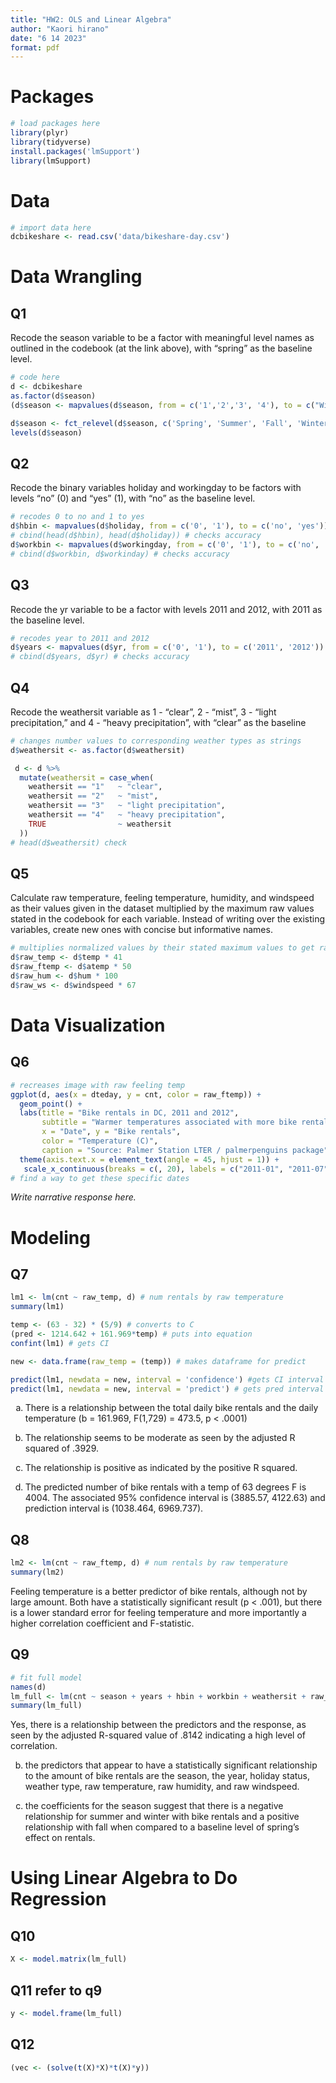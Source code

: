```yaml
---
title: "HW2: OLS and Linear Algebra"
author: "Kaori hirano"
date: "6 14 2023"
format: pdf
---
```


# Packages

```r
# load packages here
library(plyr)
library(tidyverse)
install.packages('lmSupport')
library(lmSupport)
```

# Data

```r
# import data here
dcbikeshare <- read.csv('data/bikeshare-day.csv')
```


# Data Wrangling

## Q1 
Recode the season variable to be a factor with meaningful level names as outlined in the
codebook (at the link above), with “spring” as the baseline level.

```r
# code here
d <- dcbikeshare
as.factor(d$season)
(d$season <- mapvalues(d$season, from = c('1','2','3', '4'), to = c("Winter", "Spring", "Summer", "Fall"))) # assigns strings to number values 

d$season <- fct_relevel(d$season, c('Spring', 'Summer', 'Fall', 'Winter')) #relevels with spring as baseline
levels(d$season)
```

## Q2 
Recode the binary variables holiday and workingday to be factors with levels “no” (0) and
“yes” (1), with “no” as the baseline level.
```r
# recodes 0 to no and 1 to yes
d$hbin <- mapvalues(d$holiday, from = c('0', '1'), to = c('no', 'yes'))
# cbind(head(d$hbin), head(d$holiday)) # checks accuracy 
d$workbin <- mapvalues(d$workingday, from = c('0', '1'), to = c('no', 'yes')) 
# cbind(d$workbin, d$workinday) # checks accuracy 
```

## Q3
Recode the yr variable to be a factor with levels 2011 and 2012, with 2011 as the baseline
level.
```r
# recodes year to 2011 and 2012
d$years <- mapvalues(d$yr, from = c('0', '1'), to = c('2011', '2012'))
# cbind(d$years, d$yr) # checks accuracy 
```

## Q4
Recode the weathersit variable as 1 - “clear”, 2 - “mist”, 3 - “light precipitation,” and 4 -
“heavy precipitation”, with “clear” as the baseline
```r
# changes number values to corresponding weather types as strings
d$weathersit <- as.factor(d$weathersit)

 d <- d %>%
  mutate(weathersit = case_when(
    weathersit == "1"   ~ "clear",
    weathersit == "2"   ~ "mist",
    weathersit == "3"   ~ "light precipitation",
    weathersit == "4"   ~ "heavy precipitation",
    TRUE                ~ weathersit
  ))
# head(d$weathersit) check
```

## Q5
Calculate raw temperature, feeling temperature, humidity, and windspeed as their values given
in the dataset multiplied by the maximum raw values stated in the codebook for each variable.
Instead of writing over the existing variables, create new ones with concise but
informative names.
```r
# multiplies normalized values by their stated maximum values to get raw values
d$raw_temp <- d$temp * 41
d$raw_ftemp <- d$atemp * 50
d$raw_hum <- d$hum * 100
d$raw_ws <- d$windspeed * 67
```

# Data Visualization 

## Q6

```r
# recreases image with raw feeling temp
ggplot(d, aes(x = dteday, y = cnt, color = raw_ftemp)) + 
  geom_point() +
  labs(title = "Bike rentals in DC, 2011 and 2012",
       subtitle = "Warmer temperatures associated with more bike rentals",
       x = "Date", y = "Bike rentals",
       color = "Temperature (C)",
       caption = "Source: Palmer Station LTER / palmerpenguins package") +
  theme(axis.text.x = element_text(angle = 45, hjust = 1)) +
   scale_x_continuous(breaks = c(, 20), labels = c("2011-01", "2011-07", '2021-01', '2021-07', '2013-01'))
# find a way to get these specific dates
```

*Write narrative response here.*

# Modeling

## Q7
```r
lm1 <- lm(cnt ~ raw_temp, d) # num rentals by raw temperature
summary(lm1) 

temp <- (63 - 32) * (5/9) # converts to C
(pred <- 1214.642 + 161.969*temp) # puts into equation
confint(lm1) # gets CI

new <- data.frame(raw_temp = (temp)) # makes dataframe for predict

predict(lm1, newdata = new, interval = 'confidence') #gets CI interval
predict(lm1, newdata = new, interval = 'predict') # gets pred interval
```
a) There is a relationship between the total daily bike rentals and the daily temperature (b = 161.969, F(1,729) = 473.5, p < .0001)

b) The relationship seems to be moderate as seen by the adjusted R squared of .3929. 

c) The relationship is positive as indicated by the positive R squared. 

d) The predicted number of bike rentals with a temp of 63 degrees F is 4004. The associated 95% confidence interval is (3885.57, 4122.63) and prediction interval is (1038.464, 6969.737).

## Q8
```r
lm2 <- lm(cnt ~ raw_ftemp, d) # num rentals by raw temperature
summary(lm2) 
```
Feeling temperature is a better predictor of bike rentals, although not by large amount. Both have a statistically significant result (p < .001), but there is a lower standard error for feeling temperature and more importantly a higher correlation coefficient and F-statistic. 

## Q9
```r
# fit full model
names(d)
lm_full <- lm(cnt ~ season + years + hbin + workbin + weathersit + raw_temp + raw_ftemp + raw_hum + raw_ws + (raw_ftemp * holiday), d)
summary(lm_full)
```
Yes, there is a relationship between the predictors and the response, as seen by the adjusted R-squared value of .8142 indicating a high level of correlation. 

b) the predictors that appear to have a statistically significant relationship to the amount of bike rentals are the season, the year, holiday status, weather type, raw temperature, raw humidity, and raw windspeed. 

c) the coefficients for the season suggest that there is a negative relationship for summer and winter with bike rentals and a positive relationship with fall when compared to a baseline level of spring's effect on rentals. 

# Using Linear Algebra to Do Regression

## Q10
```r
X <- model.matrix(lm_full)
```

## Q11 refer to q9
```r
y <- model.frame(lm_full)
```

## Q12
```r
(vec <- (solve(t(X)*X)*t(X)*y))
```
